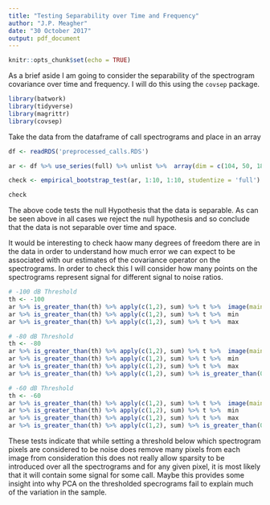 ```yaml
---
title: "Testing Separability over Time and Frequency"
author: "J.P. Meagher"
date: "30 October 2017"
output: pdf_document
---
```


```r
knitr::opts_chunk$set(echo = TRUE)
```

As a brief aside I am going to consider the separability of the spectrogram covariance over time and frequency. I will do this using the `covsep` package.

```r
library(batwork)
library(tidyverse)
library(magrittr)
library(covsep)
```

Take the data from the dataframe of call spectrograms and place in an array

```r
df <- readRDS('preprocessed_calls.RDS')

ar <- df %>% use_series(full) %>% unlist %>%  array(dim = c(104, 50, 1816))

check <- empirical_bootstrap_test(ar, 1:10, 1:10, studentize = 'full')

check
```

The above code tests the null Hypothesis that the data is separable. As can be seen above in all cases we reject the null hypothesis and so conclude that the data is not separable over time and space.

It would be interesting to check haow many degrees of freedom there are in the data in order to understand how much error we can expect to be associated with our estimates of the covariance operator on the spectrograms. In order to check this I will consider how many points on the spectrograms represent signal for different signal to noise ratios.

```r
# -100 dB Threshold
th <- -100
ar %>% is_greater_than(th) %>% apply(c(1,2), sum) %>% t %>%  image(main = '-100dB Threshold')
ar %>% is_greater_than(th) %>% apply(c(1,2), sum) %>% t %>%  min
ar %>% is_greater_than(th) %>% apply(c(1,2), sum) %>% t %>%  max
```

```r
# -80 dB Threshold
th <- -80
ar %>% is_greater_than(th) %>% apply(c(1,2), sum) %>% t %>%  image(main = '-80dB Threshold')
ar %>% is_greater_than(th) %>% apply(c(1,2), sum) %>% t %>%  min
ar %>% is_greater_than(th) %>% apply(c(1,2), sum) %>% t %>%  max
ar %>% is_greater_than(th) %>% apply(c(1,2), sum) %>% is_greater_than(0) %>% sum
```

```r
# -60 dB Threshold
th <- -60
ar %>% is_greater_than(th) %>% apply(c(1,2), sum) %>% t %>%  image(main = '-60dB Threshold')
ar %>% is_greater_than(th) %>% apply(c(1,2), sum) %>% t %>%  min
ar %>% is_greater_than(th) %>% apply(c(1,2), sum) %>% t %>%  max
ar %>% is_greater_than(th) %>% apply(c(1,2), sum) %>% is_greater_than(0) %>% sum
```

These tests indicate that while setting a threshold below which spectrogram pixels are considered to be noise does remove many pixels from each image from consideration this does not really allow sparsity to be introduced over all the spectrograms and for any given pixel, it is most likely that it will contain some signal for some call. Maybe this provides some insight into why PCA on the thresholded specrograms fail to explain much of the variation in the sample.